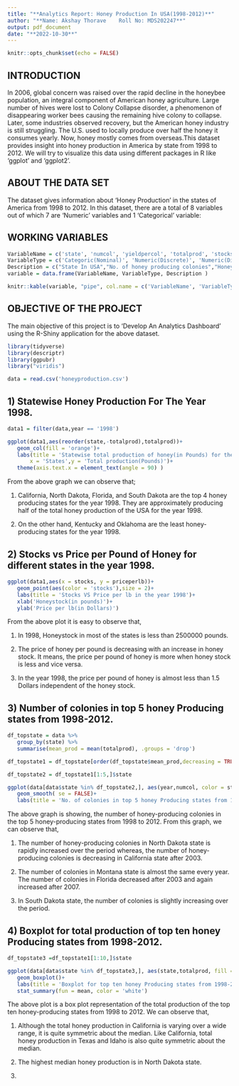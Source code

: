 ---
title: "**Analytics Report: Honey Production In USA(1998-2012)**"
author: "**Name: Akshay Thorave    Roll No: MDS202247**"
output: pdf_document
date: "**2022-10-30**"
---

```{r setup, include=FALSE}
knitr::opts_chunk$set(echo = FALSE)
```

## INTRODUCTION
In 2006, global concern was raised over the rapid decline in the honeybee population, an integral component of American honey agriculture.  Large number of hives were lost to Colony Collapse disorder, a phenomenon of disappearing worker bees causing the remaining hive colony to collapse. Later, some industries observed recovery, but the American honey industry is still struggling. The U.S. used to locally produce over half the honey it consumes yearly. Now, honey mostly comes from overseas.This dataset provides insight into honey production in America by state from 1998 to 2012. We will try to visualize this data using different packages in R like 'ggplot' and 'ggplot2'.


## ABOUT THE DATA SET

The dataset gives information about 'Honey Production' in the states of America from 1998 to 2012. In this dataset, there are a total of 8 variables out of which 7 are 'Numeric' variables and 1 'Categorical' variable:


   
## WORKING VARIABLES

```{r}
VariableName = c('state', 'numcol', 'yieldpercol', 'totalprod', 'stocks' ,'priceperlb' ,'prodvalue','year')
VariableType = c('Categoric(Nominal)', 'Numeric(Discrete)', 'Numeric(Discrete)','Numeric(Discrete)', 'Numeric(Discrete)', 'Numeric(Continuous)', 'Numeric(Continuous)','Numeric(Discrete)')
Description = c("State In USA","No. of honey producing colonies","Honey Yield Per Colony(In Pounds)","Total Honey Production(numcol * yieldpercol)(In Pounds)","Stocks held by producers(In Pounds)","Average price per Pound(In Dollars)","Value of Production(totalprod * priceperlb)(In Dollars)","Year")
variable = data.frame(VariableName, VariableType, Description )

knitr::kable(variable, "pipe", col.name = c('VariableName', 'VariableType','Description'), align = c("l","c","c"))
```

## OBJECTIVE OF THE PROJECT

The main objective of this project is to 'Develop An Analytics Dashboard' using the  R-Shiny application for the above dataset.




```{r,  echo=FALSE, include= FALSE}
library(tidyverse)
library(descriptr)
library(ggpubr)
library("viridis") 

data = read.csv('honeyproduction.csv')


```
## 1) Statewise Honey Production For The Year 1998.


```{r}
data1 = filter(data,year == '1998')

ggplot(data1,aes(reorder(state,-totalprod),totalprod))+
   geom_col(fill = 'orange')+
   labs(title = 'Statewise total production of honey(in Pounds) for the year 1998',
       x = 'States',y = 'Total production(Pounds)')+
   theme(axis.text.x = element_text(angle = 90) )

```

From the above graph we can observe that;

1) California, North Dakota, Florida, and South Dakota are the top 4 honey producing    states for the year 1998. They are approximately producing half of the total honey    production of the USA for the year 1998.

2) On the other hand, Kentucky and Oklahoma are the least honey-producing states for    the year 1998.





## 2) Stocks vs Price per Pound of Honey for different states in the year 1998.




```{r}


ggplot(data1,aes(x = stocks, y = priceperlb))+
   geom_point(aes(color = 'stocks'),size = 2)+
   labs(title = 'Stocks VS Price per lb in the year 1998')+
   xlab('Honeystock(in pounds)')+
   ylab('Price per lb(in Dollars)')

```
From the above plot it is easy to observe that,

1) In 1998, Honeystock in most of the states is less than 2500000 pounds.

2) The price of honey per pound is decreasing with an increase in honey stock. It           means, the price per pound of honey is more when honey stock is less and vice            versa.

3) In the year 1998, the price per pound of honey is almost less than 1.5 Dollars           independent of the honey stock.







## 3) Number of colonies in top 5 honey Producing states from 1998-2012.




```{r message=FALSE}
df_topstate = data %>% 
   group_by(state) %>% 
   summarise(mean_prod = mean(totalprod), .groups = 'drop')

df_topstate1 = df_topstate[order(df_topstate$mean_prod,decreasing = TRUE),]

df_topstate2 = df_topstate1[1:5,]$state

ggplot(data[data$state %in% df_topstate2,], aes(year,numcol, color = state))+
   geom_smooth( se = FALSE)+
   labs(title = 'No. of colonies in top 5 honey Producing states from 1998-2012')

```

The above graph is showing, the number of honey-producing colonies in the top 5 honey-producing states from 1998 to 2012. From this graph, we can observe that,

1) The number of honey-producing colonies in North Dakota state is rapidly increased        over the period whereas, the number of honey-producing colonies is decreasing in         California state after 2003.

2) The number of colonies in Montana state is almost the same every year. The number of     colonies in Florida decreased after 2003 and again increased after 2007. 

3) In South Dakota state, the number of colonies is slightly increasing over the period.

## 4) Boxplot for total production of top ten honey Producing states from 1998-2012.



```{r}
df_topstate3 =df_topstate1[1:10,]$state

ggplot(data[data$state %in% df_topstate3,], aes(state,totalprod, fill = state))+
   geom_boxplot()+
   labs(title = 'Boxplot for top ten honey Producing states from 1998-2012')+
   stat_summary(fun = mean, color = 'white')

```

The above plot is a box plot representation of the total production of the top ten honey-producing states from 1998 to 2012. We can observe that,

1) Although the total honey production in California is varying over a wide range, it is    quite symmetric about the median. Like California, total honey production in Texas and    Idaho is also quite symmetric about the median.

2) The highest median honey production is in North Dakota state.

3) 




